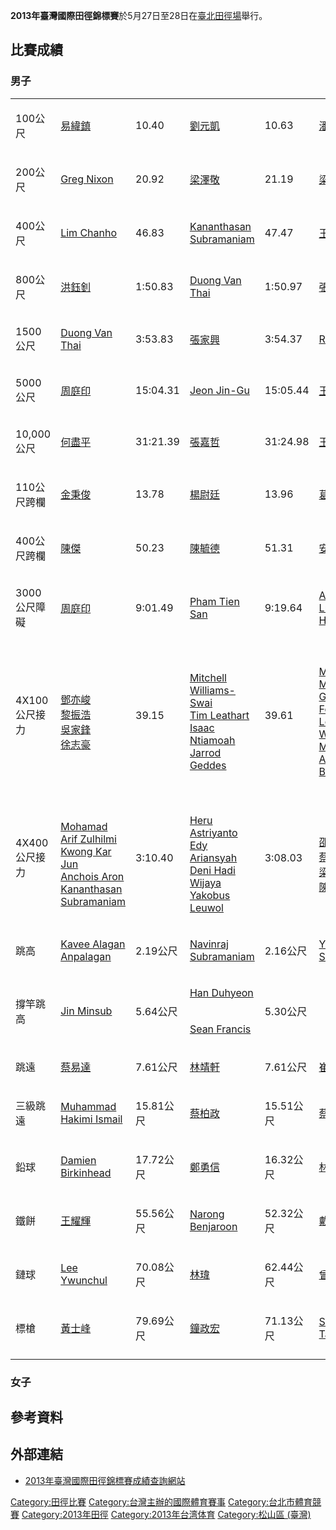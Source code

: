 {{Infobox Athletics Championships
| Colour = 
| Name = 2013年臺灣國際田徑錦標賽
| Logo = 
| Size = 
| Optional caption = 
| Host city = {{ROC}}臺北市
| Dates = 5月27-28日
| Stadium = 臺北田徑場
| Stadium image = 
| Level = Senior
| Type = 室外
| Athletes participating = 
| Nations participating = 12
| Events = 39
| Records set = 3（大會紀錄）
| Individualprize = 
| Teamprize = 
| Previous = 2012年臺灣國際田徑錦標賽
| Next = 
| Games = 
}}
'''2013年臺灣國際田徑錦標賽'''於5月27日至28日在[[臺北田徑場|臺北田徑場]]舉行。

==比賽成績==
===男子===
{| {{MedalistTable|type=項目|columns=2}}
|-
|100公尺
|{{flagicon|TWN}} [[易緯鎮|易緯鎮]]||10.40
|{{flagicon|TWN}} [[劉元凱|劉元凱]]||10.63
|{{flagicon|TWN}} [[潘柏宇|潘柏宇]]||10.66
|-
| 200公尺
|{{flagicon|USA}} [[Greg_Nixon|Greg Nixon]]||20.92
|{{flagicon|TWN}} [[梁澤敬|梁澤敬]]||21.19
|{{flagicon|HKG}} [[梁祺浩|梁祺浩]]||21.57
|-
|400公尺
|{{flagicon|KOR}} [[Lim_Chanho|Lim Chanho]]||46.83
|{{flagicon|MAS}} [[Kananthasan_Subramaniam|Kananthasan Subramaniam]]||47.47
|{{flagicon|TWN}} [[王偉旭|王偉旭]]||47.84
|-
|800公尺
|{{flagicon|TWN}} [[洪鈺釗|洪鈺釗]]||1:50.83
|{{flagicon|VIE}} [[Duong_Van_Thai|Duong Van Thai]]||1:50.97
|{{flagicon|TWN}} [[張家興|張家興]]||1:52.14
|-
|1500公尺
|{{flagicon|VIE}} [[Duong_Van_Thai|Duong Van Thai]]||3:53.83
|{{flagicon|TWN}} [[張家興|張家興]]||3:54.37
|{{flagicon|INA}} [[Ridwan|Ridwan]]||3:55.92
|-
|5000公尺
|{{flagicon|TWN}} [[周庭印|周庭印]]||15:04.31
|{{flagicon|KOR}} [[Jeon_Jin-Gu|Jeon Jin-Gu]]||15:05.44
|{{flagicon|TWN}} [[王秋竣|王秋竣]]||15:10.03
|-
|10,000公尺
|{{flagicon|TWN}} [[何盡平|何盡平]]||31:21.39
|{{flagicon|TWN}} [[張嘉哲|張嘉哲]]||31:24.98
|{{flagicon|TWN}} [[王秋竣|王秋竣]]||32:31.09
|-
|110公尺跨欄
|{{flagicon|KOR}} [[金秉俊_(1991年)|金秉俊]]||13.78
|{{flagicon|TWN}} [[楊尉廷|楊尉廷]]||13.96
|{{flagicon|TWN}} [[葛文斌|葛文斌]]||13.98
|-
|400公尺跨欄
|{{flagicon|TWN}} [[陳傑|陳傑]]||50.23
|{{flagicon|TWN}} [[陳毓德|陳毓德]]||51.31
|{{flagicon|USA}} [[安傑洛泰勒|安傑洛泰勒]]||51.55
|-
|3000公尺障礙
|{{flagicon|TWN}} [[周庭印|周庭印]]||9:01.49
|{{flagicon|VIE}} [[Pham_Tien_San|Pham Tien San]]||9:19.64
|{{flagicon|MAS}} [[Ahmad_Luth_Hamizan|Ahmad Luth Hamizan]]||9:29.28
|-
|4X100公尺接力
|{{HKG}}<br />[[鄧亦峻|鄧亦峻]]<br />[[黎振浩|黎振浩]]<br />[[吳家鋒|吳家鋒]]<br />[[徐志豪|徐志豪]]||39.15
|{{AUS}}<br />[[Mitchell_Williams-Swai|Mitchell Williams-Swai]]<br />[[Tim_Leathart|Tim Leathart]]<br />[[Isaac_Ntiamoah|Isaac Ntiamoah]]<br />[[Jarrod_Geddes|Jarrod Geddes]]||39.61
|{{SIN}}<br />[[Md_Elfi_Bin_Mustapa|Md Elfi Bin Mustapa]]<br />[[Gary_Yeo_Foo_Ee|Gary Yeo Foo Ee]]<br />[[Lee_Cheng_Wei|Lee Cheng Wei]]<br />[[Md_Amirudin_Bin_Jamal|Md Amirudin Bin Jamal]]||39.85
|-
|4X400公尺接力
|{{MAS}}<br />[[Mohamad_Arif_Zulhilmi|Mohamad Arif Zulhilmi]]<br />[[Kwong_Kar_Jun|Kwong Kar Jun]]<br />[[Anchois_Aron|Anchois Aron]]<br />[[Kananthasan_Subramaniam|Kananthasan Subramaniam]]||3:10.40
|{{INA}}<br />[[Heru_Astriyanto|Heru Astriyanto]]<br />[[Edy_Ariansyah|Edy Ariansyah]]<br />[[Deni_Hadi_Wijaya|Deni Hadi Wijaya]]<br />[[Yakobus_Leuwol|Yakobus Leuwol]]||3:08.03
|{{HKG}}<br />[[邵舟平|邵舟平]]<br />[[蔡浩昇|蔡浩昇]]<br />[[梁景雄|梁景雄]]<br />[[陳嘉駿|陳嘉駿]]||3:15.31
|-
|跳高
|{{flagicon|MAS}} [[Kavee_Alagan_Anpalagan|Kavee Alagan Anpalagan]]||2.19公尺
|{{flagicon|MAS}} [[Navinraj_Subramaniam|Navinraj Subramaniam]]||2.16公尺
|{{flagicon|KOR}} [[Yun_Seunghyun|Yun Seunghyun]]||2.16公尺
|-
|rowspan=2|撐竿跳高
|rowspan=2|[[Jin_Minsub|Jin Minsub]]<br>{{flagcountry|KOR}}|| rowspan=2|5.64公尺  
|[[Han_Duhyeon|Han Duhyeon]]<br>{{flagcountry|KOR}}|| rowspan=2|5.30公尺
|-
|[[Sean_Francis|Sean Francis]]<br>{{flagcountry|USA}}
|-
|跳遠
|{{flagicon|TWN}} [[蔡易達|蔡易達]]||7.61公尺
|{{flagicon|TWN}} [[林靖軒|林靖軒]]||7.61公尺
|{{flagicon|TWN}} [[崔庭瑋|崔庭瑋]]||7.56公尺
|-
|三級跳遠
|{{flagicon|MAS}} [[Muhammad_Hakimi_Ismail|Muhammad Hakimi Ismail]]||15.81公尺
|{{flagicon|TWN}} [[蔡柏政|蔡柏政]]||15.51公尺
|{{flagicon|TWN}} [[蔡易達|蔡易達]]||15.00公尺
|-
|鉛球
|{{flagicon|AUS}} [[Damien_Birkinhead|Damien Birkinhead]]||17.72公尺
|{{flagicon|TWN}} [[鄭勇信|鄭勇信]]||16.32公尺
|{{flagicon|TWN}} [[林祐霆|林祐霆]]||16.04公尺
|-
|鐵餅
|{{flagicon|TWN}} [[王耀輝|王耀輝]]||55.56公尺
|{{flagicon|THA}} [[Narong_Benjaroon|Narong Benjaroon]]||52.32公尺
|{{flagicon|TWN}} [[戴士皓|戴士皓]]||50.67公尺
|-
|鏈球
|{{flagicon|KOR}} [[Lee_Ywunchul|Lee Ywunchul]]||70.08公尺
|{{flagicon|HKG}} [[林瑋|林瑋]]||62.44公尺
|{{flagicon|TWN}} [[曾晧展|曾晧展]]||61.06公尺
|-
|標槍
|{{flagicon|TWN}} [[黃士峰|黃士峰]]||79.69公尺
|{{flagicon|TWN}} [[鐘政宏|鐘政宏]]||71.13公尺
|{{flagicon|JPN}} [[Sho_Tanaka|Sho Tanaka]]||70.01公尺
|-
|}


===女子===

== 參考資料 ==
{{Reflist}}

== 外部連結 ==
*[http://w2.cttfa.org.tw/ingame2013/ 2013年臺灣國際田徑錦標賽成績查詢網站]{{Webarchive|url=https://archive.is/20130706143852/http://w2.cttfa.org.tw/ingame2013/ |date=2013-07-06 }}
[[Category:田徑比賽|Category:田徑比賽]]
[[Category:台灣主辦的國際體育賽事|Category:台灣主辦的國際體育賽事]]
[[Category:台北市體育競賽|Category:台北市體育競賽]]
[[Category:2013年田徑|Category:2013年田徑]]
[[Category:2013年台湾体育|Category:2013年台湾体育]]
[[Category:松山區_(臺灣)|Category:松山區 (臺灣)]]